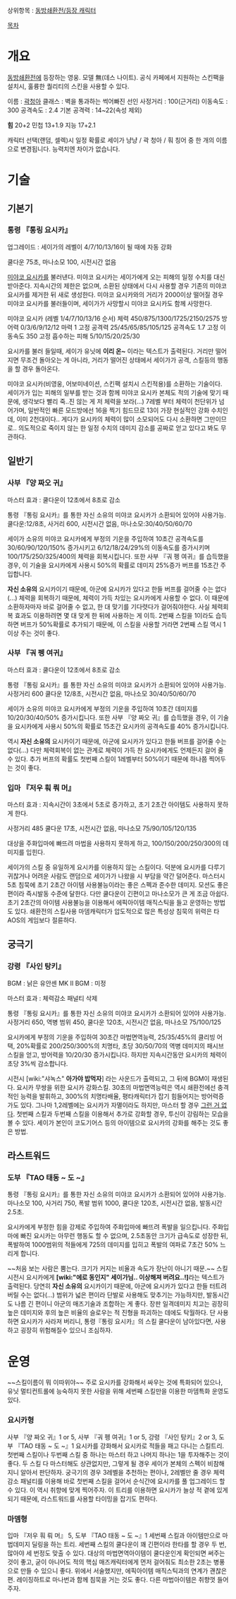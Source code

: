 상위항목 : [[동방쇄환전/등장 캐릭터]]

[[목차]]

= 개요 =

[[동방쇄환전]]에 등장하는 영웅. 모델 無(데스 나이트). 공식 카페에서 지원하는 스킨팩을 설치시, 훌륭한 퀄리티의 스킨을 사용할 수 있다.

이름 : [[곽청아]]
클래스 : 벽을 통과하는 썩어빠진 선인
사정거리 : 100(근거리)
이동속도 : 300
공격속도 : 2.4
기본 공격력 : 14~22(속성 제외)


'''힘''' 20+2
민첩 13+1.9
지능 17+2.1

캐릭터 선택(랜덤, 셀렉)시 일정 확률로 세이가 냥냥 / 곽 청아 / 훠 칭어 중 한 개의 이름으로 변경됩니다. 능력치엔 차이가 없습니다.



= 기술 =

== 기본기 ==

=== 통령 『통링 요시카』 ===

업그레이드 : 세이가의 레벨이 4/7/10/13/16이 될 때에 자동 강화

쿨다운 75초, 마나소모 100, 시전시간 없음

[[미야코 요시카]]를 불러낸다. 미야코 요시카는 세이가에게 오는 피해의 일정 수치를 대신 받아준다. 지속시간의 제한은 없으며, 소환된 상태에서 다시 사용할 경우 기존의 미야코 요시카를 제거한 뒤 새로 생성한다. 미야코 요시카와의 거리가 2000이상 떨어질 경우 미야코 요시카를 불러들이며, 세이가가 사망할시 미야코 요시카도 함께 사망한다.

미야코 요시카 (레벨 1/4/7/10/13/16 순서)
체력 450/875/1300/1725/2150/2575
방어력 0/3/6/9/12/12
마력 1 고정
공격력 25/45/65/85/105/125
공격속도 1.7 고정
이동속도 350 고정
흡수하는 피해 5/10/15/20/25/30

요시카를 불러 들일때, 세이가 유닛에 '''이리 온~''' 이라는 텍스트가 출력된다. 거리만 떨어지면 무조건 돌아오는 게 아니라, 거리가 떨어진 상태에서 세이가가 공격, 스킬등의 행동을 할 경우 돌아온다. 

미야코 요시카(비영웅, 어보미네이션, 스킨팩 설치시 스킨적용)를 소환하는 기술이다. 세이가가 입는 피해의 일부를 받는 것과 함께 미야코 요시카 본체도 적의 기술에 맞기 때문에, 생각보다 빨리 죽..진 않는 게 저 체력을 보라(...) 7레벨 부터 체력이 천단위가 넘어가며, 일반적인 빠른 모드방에선 16을 찍기 힘드므로 13이 가장 현실적인 강화 수치인데, 이미 2천대이다.. 게다가 요시카의 체력이 많이 소모되어도 다시 소환하면 그만이므로.. 의도적으로 죽이지 않는 한 일정 수치의 데미지 감소를 공짜로 얻고 있다고 봐도 무관하다. 

== 일반기 ==


=== 사부 『양 짜오 귀』 ===

마스터 효과 : 쿨다운이 12초에서 8초로 감소

통령 『통링 요시카』를 통한 자신 소유의 미야코 요시카가 소환되어 있어야 사용가능.
쿨다운:12/8초, 사거리 600, 시전시간 없음, 마나소모:30/40/50/60/70

세이가 소유의 미야코 요시카에게 부정의 기운을 주입하여 10초간 공격속도를 30/60/90/120/150% 증가시키고 6/12/18/24/29%의 이동속도를 증가시키며 100/175/250/325/400의 체력을 회복시킵니다. 또한 사부 『궈 펭 여귀』를 습득했을 경우, 이 기술을 요시카에게 사용시 50%의 확률로 데미지 25%증가 버프를 15초간 주입합니다. 

'''자신 소유의''' 요시카이기 때문에, 아군에 요시카가 있다고 한들 버프를 걸어줄 수는 없다(...) 체력을 회복하기 때문에, 체력이 가득 차있는 요시카에게 사용할 수 없다. 이 때문에 소환하자마자 바로 걸어줄 수 없고, 한 대 맞기를 기다렷다가 걸어줘야한다. 사실 체력회복 효과도 이용하려면 몇 대 맞게 한 뒤에 사용하는 게 이득. 2번째 스킬을 1이라도 습득하면 버프가 50%확률로 추가되기 때문에, 이 스킬을 사용할 거라면 2번째 스킬 역시 1이상 주는 것이 좋다. 


=== 사부 『궈 펭 여귀』  ===

마스터 효과 : 쿨다운이 12초에서 8초로 감소

통령 『통링 요시카』를 통한 자신 소유의 미야코 요시카가 소환되어 있어야 사용가능.
사정거리 600 쿨다운 12/8초, 시전시간 없음, 마나소모 30/40/50/60/70

세이가 소유의 미야코 요시카에게 부정의 기운을 주입하여 10초간 데미지를 10/20/30/40/50% 증가시킵니다. 또한 사부 『양 짜오 귀』를 습득했을 경우, 이 기술을 요시카에게 사용시 50%의 확률로 15초간 요시카의 공격속도를 40% 증가시킵니다. 

역시 '''자신 소유의''' 요시카이기 때문에, 아군에 요시카가 있다고 한들 버프를 걸어줄 수는 없다(...) 다만 체력회복이 없는 관계로 체력이 가득 찬 요시카에게도 언제든지 걸어 줄 수 있다. 추가 버프의 확률도 첫번째 스킬이 1레벨부터 50%이기 때문에 하나쯤 찍어두는 것이 좋다. 


=== 입마 『저우 훠 뤄 머』 ===

마스터 효과 : 지속시간이 3초에서 5초로 증가하고, 초기 2초간 아이템도 사용하지 못하게 한다.

사정거리 485 쿨다운 17초, 시전시간 없음, 마나소모 75/90/105/120/135

대상을 주화입마에 빠뜨려 마법을 사용하지 못하게 하고, 100/150/200/250/300의 데미지를 입힌다. 

세이가의 스킬 중 유일하게 요시카를 이용하지 않는 스킬이다. 덕분에 요시카를 다루기 귀찮거나 어려운 사람도 랜덤으로 세이가가 나왔을 시 부담을 약간 덜어준다. 마스터시 5초 침묵에 초기 2초간 아이템 사용불능이라는 좋은 스펙과 준수한 데미지. 모션도 좋은 편이라 즉시발동 수준에 달한다. 다만 쿨다운이 긴편이고 마나소모가 큰 게 조금 아쉽다. 초기 2초간의 아이템 사용불능을 이용해서 에픽아이템 매직스틱을 들고 운영하는 방법도 있다. 쇄환전의 스킬사용 마뎀캐릭터가 압도적으로 많은 특성상 침묵의 위력은 타 AOS의 게임보다 절륜하다. 

== 궁극기 ==

=== 강령 『사인 탕키』 ===

BGM : 낡은 유안센
MK II BGM : 미정

마스터 효과 : 체력감소 패널티 삭제

통령 『통링 요시카』를 통한 자신 소유의 미야코 요시카가 소환되어 있어야 사용가능.
사정거리 650, 역병 범위 450, 쿨다운 120초, 시전시간 없음, 마나소모 75/100/125

요시카에게 부정의 기운을 주입하여 30초간 마법면역능력, 25/35/45%의 클리빙 어택, 20%확률로 200/250/300%의 치명타, 초당 30/50/70의 역병 데미지의 패시브 스킬을 얻고, 방어력을 10/20/30 증가시킵니다. 하지만 지속시간동안 요시카의 체력이 초당 3%씩 감소합니다.

시전시 [wiki:"샤녹스" '''아가야 밥먹자'''] 라는 사운드가 출력되고, 그 뒤에 BGM이 재생된다. 요시카 무쌍을 위한 요시카 강화스킬. 30초의 마법면역능력은 역시 쇄환전에선 충격적인 능력을 발휘하고, 300%의 치명타배율, 평타캐릭터가 잡기 힘들어지는 방어력증가도 있다. 그나마 1,2레벨에는 요시카가 자멸이라도 하지만, 마스터 할 경우 [[그런 거 없다]]. 첫번째 스킬과 두번째 스킬을 이용해서 추가로 강화할 경우, 투신이 강림하는 모습을 볼 수 있다. 세이가 본인이 코도기어스 등의 아이템으로 요시카의 강화를 해주는 것도 좋은 방법. 



== 라스트워드 ==

=== 도부 『TAO 태동 ~ 도 ~』 ===

통령 『통링 요시카』를 통한 자신 소유의 미야코 요시카가 소환되어 있어야 사용가능.
마나소모 100, 사거리 750, 폭발 범위 1000, 쿨다운 120초, 시전시간 없음, 발동시간 2.5초.

요시카에게 부정한 힘을 강제로 주입하여 주화입마에 빠뜨려 폭발을 일으킵니다. 주화입마에 빠진 요시카는 아무런 행동도 할 수 없으며, 2.5초동안 크기가 급속도로 성장한 뒤, 폭발하여 1000범위의 적들에게 725의 데미지를 입히고 폭발의 여파로 7초간 50% 느리게 합니다.

~~처음 보는 사람은 뿜는다. 크기가 커지는 비율과 속도가 장난이 아니기 때문.~~ 스킬 시전시 요시카에게 '''[wiki:"에로 동인지" 세이가님.. 이상해져 버려요..!]'''라는 텍스트가 출력된다. 당연히 '''자신 소유의''' 요시카이기 때문에, 아군에 요시카가 있다고 한들 터트려 버릴 수는 없다(...) 범위가 넓은 편이라 단발로 사용해도 맞추기는 가능하지만, 발동시간도 나름 긴 편이니 아군의 매즈기술과 조합하는 게 좋다. 장판 일격데미지 치고는 굉장히 높은 데미지와 후의 높은 비율의 슬로우는 적 진형을 파괴하는 데에도 탁월하다. 단 사용하면 요시카가 사라져 버리니, 통령『통링 요시카』의 스킬 쿨다운이 남아있다면, 사용하고 굉장히 위험해질수 있으니 조심하자.



= 운영 =
~~스킬이름이 뭐 이따위야~~ 주로 요시카를 강화해서 싸우는 것에 특화되어 있으나, 유닛 멀티컨트롤에 능숙하지 못한 사람을 위해 세번째 스킬만을 이용한 마뎀특화 운영도 있다.

=== 요시카형 ===
사부 『양 짜오 귀』1 or 5, 사부 『궈 펭 여귀』1 or 5, 강령 『사인 탕키』2 or 3, 도부 『TAO 태동 ~ 도 ~』1
요시카를 강화해서 요시카로 적들을 패고 다니는 스킬트리. 첫번째 스킬이나 두번째 스킬 중 하나는 마스터 하고 나머지 하나는 1을 투자해주는 것이 좋다. 두 스킬 다 마스터해도 상관없지만, 그렇게 될 경우 세이가 본체의 스펙이 비참해지니 알아서 판단하자. 궁극기의 경우 3레벨을 추천하는 편이나, 2레벨만 줄 경우 체력감소 패널티를 이용해 바로 첫번째 스킬을 걸어서 순식간에 요시카를 풀 업그레이드 할 수 있다. 이 역시 취향에 맞게 찍어주자. 이 트리를 이용하면 요시카가 늘상 적 곁에 있게되기 때문에, 라스트워드를 사용할 타이밍을 잡기도 편하다. 


=== 마뎀형 ===
입마 『저우 훠 뤄 머』 5, 도부 『TAO 태동 ~ 도 ~』1
세번째 스킬과 아이템만으로 마법데미지 딜링을 하는 트리. 세번째 스킬의 쿨다운이 꽤 긴편이라 한타를 할 경우 두 번, 많아야 세 번정도 맞출 수 있다. 
대상의 마법면역아이템이 쿨다운인게 확인되면 써주는 것이 좋고, 굳이 아니어도 적의 핵심 매즈캐릭터에게 먼저 걸어줘도 최소한 2초는 병풍으로 만들 수 있으니 좋다. 위에서 서술했지만, 에픽아이템 매직스틱과의 연계가 괜찮은 편. 레이징하트로 마나번과 함께 침묵을 거는 것도 좋다. 다른 마법아이템은 취향껏 들어주자. 

